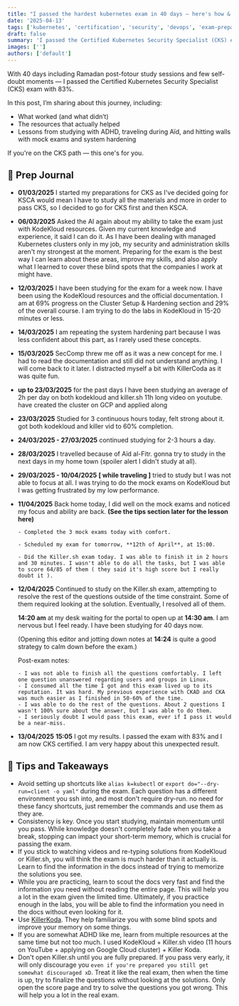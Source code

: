 ```yaml
---
title: "I passed the hardest kubernetes exam in 40 days — here's how & what I learned"
date: '2025-04-13'
tags: ['kubernetes', 'certification', 'security', 'devops', 'exam-preparation']
draft: false
summary: 'I passed the Certified Kubernetes Security Specialist (CKS) exam with 83% in 40 days of prep. This post is a prep journal + what worked + the lessons I learned along the way.'
images: ['']
authors: ['default']
---
```


With 40 days including Ramadan post-fotour study sessions and few self-doubt moments — I passed the Certified Kubernetes Security Specialist (CKS) exam with 83%.

In this post, I’m sharing about this journey, including:

- What worked (and what didn’t)
- The resources that actually helped
- Lessons from studying with ADHD, traveling during Aïd, and hitting walls with mock exams and system hardening

If you're on the CKS path — this one's for you.

## 📅 Prep Journal

- **01/03/2025** I started my preparations for CKS as I've decided going for KSCA would mean I have to study all the materials and more in order to pass CKS, so I decided to go for CKS first and then KSCA.

- **06/03/2025** Asked the AI again about my ability to take the exam just with KodeKloud resources. Given my current knowledge and experience, it said I can do it. As I have been dealing with managed Kubernetes clusters only in my job, my security and administration skills aren't my strongest at the moment. Preparing for the exam is the best way I can learn about these areas, improve my skills, and also apply what I learned to cover these blind spots that the companies I work at might have.

- **12/03/2025** I have been studying for the exam for a week now. I have been using the KodeKloud resources and the official documentation. I am at 69% progress on the Cluster Setup & Hardening section and 29% of the overall course. I am trying to do the labs in KodeKloud in 15-20 minutes or less.

- **14/03/2025** I am repeating the system hardening part because I was less confident about this part, as I rarely used these concepts.

- **15/03/2025** SecComp threw me off as it was a new concept for me. I had to read the documentation and still did not understand anything. I will come back to it later. I distracted myself a bit with KillerCoda as it was quite fun.

- **up to 23/03/2025** for the past days I have been studying an average of 2h per day on both kodekloud and killer.sh 11h long video on youtube. have created the cluster on GCP and applied along

- **23/03/2025** Studied for 3 continuous hours today, felt strong about it. got both kodekloud and killer vid to 60% completion.

- **24/03/2025 - 27/03/2025** continued studying for 2-3 hours a day.

- **28/03/2025** I travelled because of Aïd al-Fitr. gonna try to study in the next days in my home town (spoiler alert I didn't study at all).

- **29/03/2025 - 10/04/2025** **[ while traveling ]** tried to study but I was not able to focus at all. I was trying to do the mock exams on KodeKloud but I was getting frustrated by my low performance.

- **11/04/2025** Back home today, I did well on the mock exams and noticed my focus and ability are back. **(See the tips section later for the lesson here)**

      - Completed the 3 mock exams today with comfort.

      - Scheduled my exam for tomorrow, **12th of April**, at 15:00.

      - Did the Killer.sh exam today. I was able to finish it in 2 hours and 30 minutes. I wasn't able to do all the tasks, but I was able to score 64/85 of them ( they said it's high score but I really doubt it ).

- **12/04/2025** Continued to study on the Killer.sh exam, attempting to resolve the rest of the questions outside of the time constraint. Some of them required looking at the solution. Eventually, I resolved all of them.

  **14:20 am** at my desk waiting for the portal to open up at **14:30 am**. I am nervous but I feel ready. I have been studying for 40 days now.

  (Opening this editor and jotting down notes at **14:24** is quite a good strategy to calm down before the exam.)

  Post-exam notes:

      - I was not able to finish all the questions comfortably. I left one question unanswered regarding users and groups in Linux.
      - I consumed all the time I got and this exam lived up to its reputation. It was hard. My previous experience with CKAD and CKA was much easier as I finished in 50-60% of the time.
      - I was able to do the rest of the questions. About 2 questions I wasn't 100% sure about the answer, but I was able to do them.
      - I seriously doubt I would pass this exam, ever if I pass it would be a near-miss.

- **13/04/2025** **15:05** I got my results. I passed the exam with 83% and I am now CKS certified. I am very happy about this unexpected result.

## 🧠 Tips and Takeaways

- Avoid setting up shortcuts like `alias k=kubectl` or `export do="--dry-run=client -o yaml"` during the exam. Each question has a different environment you ssh into, and most don't require dry-run. no need for these fancy shortcuts, just remember the commands and use them as they are.
- Consistency is key. Once you start studying, maintain momentum until you pass. While knowledge doesn't completely fade when you take a break, stopping can impact your short-term memory, which is crucial for passing the exam.
- If you stick to watching videos and re-typing solutions from KodeKloud or Killer.sh, you will think the exam is much harder than it actually is. Learn to find the information in the docs instead of trying to memorize the solutions you see.
- While you are practicing, learn to scout the docs very fast and find the information you need without reading the entire page. This will help you a lot in the exam given the limited time. Ultimately, if you practice enough in the labs, you will be able to find the information you need in the docs without even looking for it.
- Use [KillerKoda](https://killercoda.com/killer-shell-cks). They help familiarize you with some blind spots and improve your memory on some things.
- If you are somewhat ADHD like me, learn from multiple resources at the same time but not too much. I used KodeKloud + Killer.sh video (11 hours on YouTube + applying on Google Cloud cluster) + Killer Koda.
- Don't open Killer.sh until you are fully prepared. If you pass very early, it will only discourage you `even if you're prepared you still get somewhat discouraged xD`. Treat it like the real exam, then when the time is up, try to finalize the questions without looking at the solutions. Only open the score page and try to solve the questions you got wrong. This will help you a lot in the real exam.
